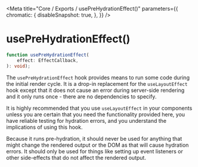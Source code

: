 
<Meta
  title="Core / Exports / usePreHydrationEffect()"
  parameters={{
        chromatic: {
            disableSnapshot: true,
        },
    }}
/>

# usePreHydrationEffect()

```ts
function usePreHydrationEffect(
    effect: EffectCallback,
): void);
```

The `usePreHydrationEffect` hook provides means to run some code during the
initial render cycle. It is a drop-in replacement for the `useLayoutEffect` hook except that it does not cause an error during server-side rendering and it only runs once - there are no dependencies to specify.

It is highly recommended that you use `useLayoutEffect` in your components unless you are certain that you need the functionality provided here, you have reliable testing for hydration errors, and you understand the implications of using this hook.

Because it runs pre-hydration, it should never be used for anything that might
change the rendered output or the DOM as that will cause hydration errors. It
should only be used for things like setting up event listeners or other
side-effects that do not affect the rendered output.
